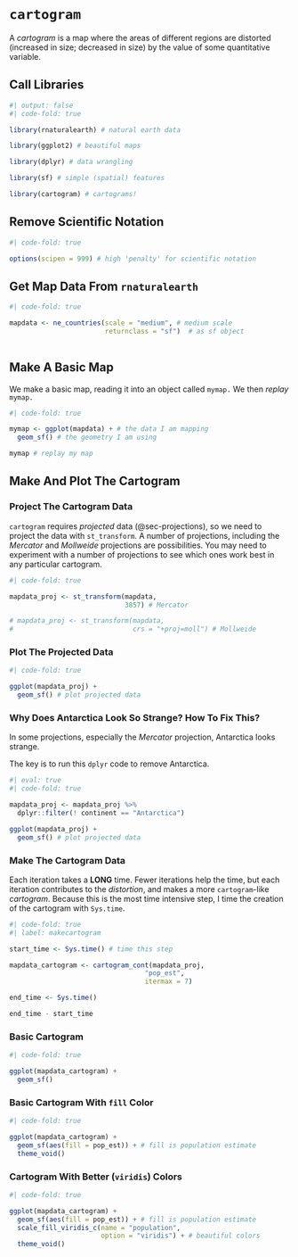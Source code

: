 # `cartogram`

A *cartogram* is a map where the areas of different regions are distorted (increased in size; decreased in size) by the value of some quantitative variable.

## Call Libraries

```r
#| output: false
#| code-fold: true

library(rnaturalearth) # natural earth data

library(ggplot2) # beautiful maps

library(dplyr) # data wrangling

library(sf) # simple (spatial) features

library(cartogram) # cartograms!

```

## Remove Scientific Notation

```r
#| code-fold: true

options(scipen = 999) # high 'penalty' for scientific notation

```

## Get Map Data From `rnaturalearth`

```r
#| code-fold: true

mapdata <- ne_countries(scale = "medium", # medium scale
                        returnclass = "sf")  # as sf object
  
```

## Make A Basic Map

We make a basic map, reading it into an object called `mymap.` We then *replay* `mymap.`

```r
#| code-fold: true

mymap <- ggplot(mapdata) + # the data I am mapping
  geom_sf() # the geometry I am using

mymap # replay my map

```

## Make And Plot The Cartogram

### Project The Cartogram Data

::: {.callout-tip}
`cartogram` requires *projected* data (@sec-projections), so we need to project the data with `st_transform`. A number of projections, including the *Mercator* and *Mollweide* projections are possibilities. You may need to experiment with a number of projections to see which ones work best in any particular cartogram.
:::

```r
#| code-fold: true

mapdata_proj <- st_transform(mapdata,
                             3857) # Mercator

# mapdata_proj <- st_transform(mapdata, 
#                              crs = "+proj=moll") # Mollweide
```

### Plot The Projected Data

```r
#| code-fold: true

ggplot(mapdata_proj) + 
  geom_sf() # plot projected data

```

::: {.callout-tip}
### Why Does Antarctica Look So Strange? How To Fix This?

In some projections, especially the *Mercator* projection, Antarctica looks strange.

The key is to run this `dplyr` code to remove Antarctica.

```r
#| eval: true
#| code-fold: true

mapdata_proj <- mapdata_proj %>% 
  dplyr::filter(! continent == "Antarctica")

ggplot(mapdata_proj) + 
  geom_sf() # plot projected data

```
:::

### Make The Cartogram Data

::: {.callout-tip}
Each iteration takes a **LONG** time. Fewer iterations help the time, but each iteration contributes to the *distortion*, and makes a more `cartogram`-like *cartogram*. Because this is the most time intensive step, I time the creation of the cartogram with `Sys.time`.
:::

```r
#| code-fold: true
#| label: makecartogram

start_time <- Sys.time() # time this step

mapdata_cartogram <- cartogram_cont(mapdata_proj, 
                                  "pop_est", 
                                  itermax = 7)

end_time <- Sys.time()

end_time - start_time

```

### Basic Cartogram

```r
#| code-fold: true

ggplot(mapdata_cartogram) + 
  geom_sf()

```


### Basic Cartogram With `fill` Color

```r
#| code-fold: true

ggplot(mapdata_cartogram) + 
  geom_sf(aes(fill = pop_est)) + # fill is population estimate
  theme_void()

```

### Cartogram With Better (`viridis`) Colors

```r
#| code-fold: true

ggplot(mapdata_cartogram) + 
  geom_sf(aes(fill = pop_est)) + # fill is population estimate
  scale_fill_viridis_c(name = "population",
                       option = "viridis") + # beautiful colors
  theme_void()

```



